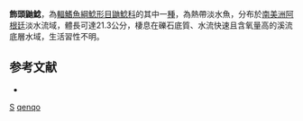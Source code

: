 {{Speciesbox
| taxon = Heptapterus qenqo
| binomial_authority = [[Aguilera|Aguilera]], [[Mirande|Mirande]] & [[Azpelicueta|Azpelicueta]], 2011
| status = NE
| status_system = IUCN3.1
}}

'''飾頭鼬鯰'''，為[[輻鰭魚綱|輻鰭魚綱]][[鯰形目|鯰形目]][[鼬鯰科|鼬鯰科]]的其中一[[種|種]]，為熱帶淡水魚，分布於[[南美洲|南美洲]][[阿根廷|阿根廷]]淡水流域，體長可達21.3公分，棲息在礫石底質、水流快速且含氧量高的溪流底層水域，生活習性不明。

==参考文献==
*{{FishBase_species|genus=Heptapterus|species=qenqo|year=2015|month=6}}

{{Taxonbar}}
[[Category:2011年描述的鱼类|S]]
[[Category:鼬鯰屬|qenqo]]